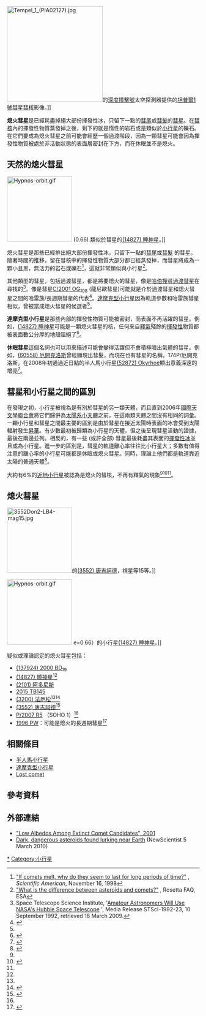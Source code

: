 [[File:Tempel_1_(PIA02127).jpg|250px]]的[[深度撞擊號|深度撞擊號]]太空探測器提供的[[坦普爾1號彗星|坦普爾1號彗星]][[彗核|彗核]]影像。]]

'''熄火彗星'''是已經耗盡掉絕大部份揮發性冰，只留下一點的[[彗尾|彗尾]]或[[彗髮|彗髮]]的[[彗星|彗星]]。在[[彗核|彗核]]內的揮發性物質蒸發掉之後，剩下的就是惰性的岩石或是類似於[[小行星|小行星]]的礫石。在它們要成為熄火彗星之前可能會經歷一個過渡階段，因為一顆彗星可能會因為揮發性物質被處於非活動狀態的表面層密封在下方，而在休眠並不是熄火。

==天然的熄火彗星==
[[Image:Hypnos-orbit.gif|170px]] (0.66) 類似於彗星的[[小行星14827|(14827) 睡神星]]。]]

熄火彗星是那些已經排出絕大部份揮發性冰，只留下一點的[[彗尾|彗尾]]或[[彗髮|彗髮]] 的彗星。隨著時間的推移，留在彗核中的揮發性物質大部分都已經蒸發掉，而彗星將成為一顆小且黑，無活力的岩石或礫石<ref>[http://www.sciam.com/article.cfm?id=if-comets-melt-why-do-the "If comets melt, why do they seem to last for long periods of time?"] {{Wayback|url=http://www.sciam.com/article.cfm?id=if-comets-melt-why-do-the |date=20220103050814 }}, ''Scientific American'', November 16, 1998</ref>，這就非常類似與小行星<ref>[http://www.esa.int/esaMI/Rosetta/SEMHBK2PGQD_0.html "What is the difference between asteroids and comets?"] {{Wayback|url=http://www.esa.int/esaMI/Rosetta/SEMHBK2PGQD_0.html |date=20121018235622 }}, Rosetta FAQ, ESA</ref>。 

其他類型的彗星，包括過渡彗星，都是將要熄火的彗星，像是[[哈伯搜尋過渡彗星|哈伯搜尋過渡彗星]]在尋找的<ref>Space Telescope Science Institute, '[http://hubblesite.org/newscenter/archive/releases/1992/23/text/ Amateur Astronomers Will Use NASA's Hubble Space Telescope] {{Wayback|url=http://hubblesite.org/newscenter/archive/releases/1992/23/text/ |date=20160303184927 }}', Media Release STScI-1992-23, 10 September 1992, retrieved 18 March 2009.</ref>。像是彗星[[C/2001_OG108|C/2001 OG<sub>108</sub>]] (龍尼歐彗星)可能就是介於過渡彗星和熄火彗星之間的哈雷族/長週期彗星的代表<ref name=Abell2003>{{cite journal
  |last=Abell |first=P. A.
  |coauthors=Fernandez, Y. R.; Pravec, P.;French, L.M.; Farnham, T.L.; Gaffey, M.J.; Hardersen, P.S.; Kusnirak, P.; Sarounova, L.; Sheppard, S.S.
  |title=Physical Characteristics of Asteroid-like Comet Nucleus C/2001 OG108 (LONEOS)
  |journal=34th Annual Lunar and Planetary Science Conference |year=2003
  |bibcode=2003LPI....34.1253A}}</ref>。[[達摩克型小行星|達摩克型小行星]]因為軌道參數和咍雷族彗星相似，曾被當成熄火彗星的候選者<ref name=Abell2003/>。

'''達摩克型小行星'''是那些內部的揮發性物質可能被密封，而表面不再活躍的彗星。例如，[[小行星14827|(14827) 睡神星]]可能是一顆熄火彗星的核，任何來自[[釋氣|釋氣]]殘餘的[[揮發性|揮發性]]物質都被表面數公分厚的地殼阻絕了<ref name=dormant>{{cite arxiv
 |first=Kathryn |last=Whitman |coauthors=Alessandro Morbidelli and Robert Jedicke
 |title=The Size-Frequency Distribution of Dormant Jupiter Family Comets
 |year=2006
 |eprint=astro-ph/0603106
}}</ref>。

'''休眠彗星'''這個名詞也可以用來描述可能會變得活躍但不會積極噴出氣體的彗星。例如，[[小行星60558|(60558) 厄開克洛斯]]曾經顯現出彗髮，而現在也有彗星的名稱，174P/厄開克洛斯。在2008年初通過近日點的半人馬小行星[[小行星52872|(52872) Okyrhoe]]顯出意義深遠的增亮<ref name=cometary>{{cite web
  |year=2008
  |title=A continuous follow-up of Centaurs, and dormant comets: looking for cometary activity.
  |publisher=European Planetary Science Congress
  |author=Trigo-Rodríguez, Melendo, García-Hernández, Davidsson, Sánchez
  |url=http://www.cosis.net/abstracts/EPSC2008/00291/EPSC2008-A-00291-1.pdf
  |format=PDF
  |accessdate=2008-10-12
  |archive-date=2012-07-03
  |archive-url=https://www.webcitation.org/68spl78vW?url=http://www.cosis.net/abstracts/EPSC2008/00291/EPSC2008-A-00291-1.pdf
  |dead-url=no
  }}</ref>。

==彗星和小行星之間的區別==
在發現之初，小行星被視為是有別於彗星的另一類天體，而且直到2006年[[國際天文學聯合會|國際天文學聯合會]]將它們歸併為[[太陽系小天體|太陽系小天體]]之前，在這兩類天體之間沒有相同的詞彙。一顆小行星和彗星之間最主要的區別是由於彗星在接近太陽時表面的冰會受到太陽輻射發生[[釋氣|昇華]]。有少數最初被歸類為小行星的天體，但之後呈現彗星活動的證據，最後在兩邊並列。相反的，有一些 (或許全部) 彗星最後耗盡其表面的[[揮發成份|揮發性冰]]並且成為小行星。進一步的區別是，彗星的軌道離心率往往比小行星大；多數有值得注意的離心率的小行星可能都是休眠或熄火彗星。同時，理論上他們都是軌道靠近太陽的普通天體<ref name=esa>{{cite web|date=25 September 2007|title=SOHO's new catch: its first officially periodic comet|publisher=European Space Agency|url=http://www.esa.int/esaCP/SEMAU2C1S6F_index_0.html|accessdate=2007-11-19|archive-date=2012-07-03|archive-url=https://www.webcitation.org/68spld3CC?url=http://www.esa.int/esaCP/SEMAU2C1S6F_index_0.html|dead-url=no}}</ref>。

大約有6%的[[近地小行星|近地小行星]]被認為是熄火的彗核，不再有釋氣的現象<ref name="dormant"/><ref name = "MorbidelliAstIII">{{cite journal|url = http://www.boulder.swri.edu/~bottke/Reprints/Morbidelli-etal_2002_AstIII_NEOs.pdf|title = Origin and Evolution of Near-Earth Objects|author = A. Morbidelli, W. F. Bottke Jr., Ch. Froeschlé, P. Michel|journal = Asteroids III|editor = W. F. Bottke Jr., A. Cellino, P. Paolicchi, and R. P. Binzel|pages = 409–422|publisher = University of Arizona Press|format = PDF|date = January 2002|access-date = 2011-09-18|archive-date = 2017-08-09|archive-url = https://web.archive.org/web/20170809014123/http://www.boulder.swri.edu/~bottke/Reprints/Morbidelli-etal_2002_AstIII_NEOs.pdf|dead-url = no}}</ref><ref name=Lupishko/>。

== 熄火彗星 ==
[[File:3552Don2-LB4-mag15.jpg|170px]]的[[小行星3552|(3552) 唐吉訶德]]，視星等15等。]]

[[Image:Hypnos-orbit.gif|170px]] e=0.66）的小行星[[小行星14827|(14827) 睡神星]]。]]

疑似或理論認定的熄火彗星包括：
*[[小行星137924|(137924) 2000 BD<sub>19</sub>]]
*[[小行星14827|(14827) 睡神星]]<ref name="dormant"/> 
*[[小行星2101|(2101) 阿多尼斯]]
*[[2015_TB145|2015 TB145]]
*[[小行星3200|(3200) 法厄松]]<ref name=Lupishko/><ref name=Jewitt2010>{{cite arXiv |last=Jewitt |first=David |last2=Li |first2=Jing |title=Activity in Geminid Parent (3200) Phaethon |date=2010  |eprint=1009.2710 |class=astro-ph.EP}}</ref>
*[[小行星3552|(3552) 唐吉訶德]]<ref name="Lupishko">{{cite journal 
|title = What the physical properties of near-Earth asteroids tell us about sources of their origin? 
|first=Dmitrij F. |last=Lupishko 
|first2=Mario |last2=di Martino 
|first3=T. A. |last3=Lupishko 
|journal = Kinematika i Fizika Nebesnykh Tel Supplimen 
|volume = 3 |issue = 3 |pages = 213–216 |date=September 2000 
|bibcode = 2000KFNTS...3..213L }}</ref>
*[[P/2007_R5|P/2007 R5]] （SOHO 1）<ref name="esa" />
*[[1996_PW|1996 PW]]：可能是熄火的長週期彗星<ref>{{Cite web |url=http://www.jpl.nasa.gov/releases/96/astcome.html |title=NEW OBJECT MOVES LIKE A COMET BUT LOOKS LIKE AN ASTEROID |accessdate=2017-04-19 |archive-date=2008-07-24 |archive-url=https://web.archive.org/web/20080724165647/http://www.jpl.nasa.gov/releases/96/astcome.html |dead-url=no }}</ref>

==相關條目==
*[[半人馬小行星|半人馬小行星]]
*[[達摩克型小行星|達摩克型小行星]]
*[[Lost_comet|Lost comet]]

==參考資料==
{{reflist}}

==外部連結==
*[http://www.scribd.com/doc/5512498/Low-Albedos-Among-Extinct-Comet-Candidates "Low Albedos Among Extinct Comet Candidates", 2001] {{Wayback|url=http://www.scribd.com/doc/5512498/Low-Albedos-Among-Extinct-Comet-Candidates |date=20131211093207 }}
*[http://www.newscientist.com/article/dn18616-dark-dangerous-asteroids-found-lurking-near-earth.html Dark, dangerous asteroids found lurking near Earth] {{Wayback|url=http://www.newscientist.com/article/dn18616-dark-dangerous-asteroids-found-lurking-near-earth.html |date=20150318145857 }} (NewScientist 5 March 2010)

{{彗星}}

[[Category:彗星|*]]
[[Category:小行星|Category:小行星]]